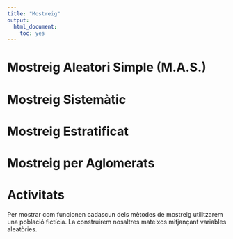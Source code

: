 ```yaml
---
title: "Mostreig"
output:
  html_document:
    toc: yes
---
```


# Mostreig Aleatori Simple (M.A.S.) {#mas}
# Mostreig Sistemàtic {#ms}
# Mostreig Estratificat {#me}
# Mostreig per Aglomerats {#ma}
# Activitats {#activitats}

Per mostrar com funcionen cadascun dels mètodes de mostreig utilitzarem una població fictícia. La construirem nosaltres mateixos mitjançant variables aleatòries.


